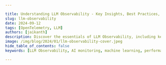 ```yaml
---

title: Understanding LLM Observability - Key Insights, Best Practices, & Tools
slug: llm-observability
date: 2024-09-12
tags: [OpenTelemetry, LLM]
authors: [jaikanth]
description: Discover the essentials of LLM Observability, including key pillars, best practices, and tools to optimize your AI applications' performance and reliability.
image: /img/blog/2024/01/llm-observability-cover.jpeg
hide_table_of_contents: false
keywords: [LLM Observability, AI monitoring, machine learning, performance optimization, SigNoz, model evaluation, prompt engineering, opentelemetry]

---
```


<head>
  <script
    type="application/ld+json"
    dangerouslySetInnerHTML={{ __html: JSON.stringify({
  "@context": "https://schema.org",
  "@type": "TechArticle",
  "headline": "Understanding LLM Observability - Key Insights, Best Practices, & Tools",
  "alternativeHeadline": "Discover the essentials of LLM Observability to optimize AI applications' performance and reliability",
  "author": {
    "@type": "Person",
    "name": "jaikanth"
  },
  "publisher": {
    "@type": "Organization",
    "name": "SigNoz",
    "logo": {
      "@type": "ImageObject",
      "url": "https://signoz.io/img/SigNozLogo-orange.svg"
    }
  },
  "datePublished": "2024-09-12T00:00:00Z",
  "dateModified": "2024-09-12T00:00:00Z",
  "mainEntityOfPage": {
    "@type": "WebPage",
    "@id": "https://signoz.io/blog/llm-observability/"
  },
  "description": "Discover the essentials of LLM Observability, including key pillars, best practices, and tools to optimize your AI applications' performance and reliability.",
  "keywords": "LLM Observability, AI monitoring, machine learning, performance optimization, SigNoz, model evaluation, prompt engineering, opentelemetry",
  "articleSection": "Technology",
  "inLanguage": "en",
  "isPartOf": {
    "@type": "Blog",
    "name": "SigNoz Blog",
    "url": "https://signoz.io/blog/"
  },
  "about": [
    {
      "@type": "Thing",
      "name": "LLM Observability",
      "description": "End-to-end visibility into the performance and behavior of Large Language Model applications"
    },
    {
      "@type": "Thing",
      "name": "OpenTelemetry",
      "description": "An open-source observability framework for cloud-native software"
    },
    {
      "@type": "Thing",
      "name": "AI Monitoring",
      "description": "The practice of monitoring artificial intelligence systems to ensure optimal performance and reliability"
    }
  ],
  "mentions": [
    {
      "@type": "SoftwareApplication",
      "name": "SigNoz",
      "applicationCategory": "Observability Platform"
    },
    {
      "@type": "SoftwareApplication",
      "name": "OpenTelemetry",
      "applicationCategory": "Observability Framework"
    },
    {
      "@type": "SoftwareApplication",
      "name": "LangChain",
      "applicationCategory": "AI Development Framework"
    }
  ],
  "mainEntity": {
    "@type": "FAQPage",
    "mainEntity": [
      {
        "@type": "Question",
        "name": "What is LLM Observability?",
        "acceptedAnswer": {
          "@type": "Answer",
          "text": "LLM Observability refers to the end-to-end visibility into the performance and behavior of Large Language Model applications. It extends beyond traditional machine learning monitoring by focusing on the unique aspects of LLMs, such as prompt engineering, retrieval-augmented generation, and fine-tuning processes."
        }
      },
      {
        "@type": "Question",
        "name": "What are the five pillars of LLM Observability?",
        "acceptedAnswer": {
          "@type": "Answer",
          "text": "The five pillars of LLM Observability are: 1. LLM Evaluation, 2. Traces and Spans, 3. Retrieval Augmented Generation (RAG), 4. Fine-tuning Observability, and 5. Prompt Engineering Insights."
        }
      },
      {
        "@type": "Question",
        "name": "How can OpenTelemetry be used for LLM Observability?",
        "acceptedAnswer": {
          "@type": "Answer",
          "text": "OpenTelemetry provides a unified framework for collecting telemetry data (logs, metrics, and traces) from LLM applications. It can be used to instrument LLM apps manually or automatically, providing detailed insights into performance and behavior."
        }
      },
      {
        "@type": "Question",
        "name": "What tools can be used for implementing LLM Observability?",
        "acceptedAnswer": {
          "@type": "Answer",
          "text": "Some tools for implementing LLM Observability include SigNoz (an open-source, comprehensive APM tool), Datadog, Arize AI, Weights & Biases, and MLflow. SigNoz stands out for its balance of features, ease of use, and cost-effectiveness, especially for teams already working with open-source technologies."
        }
      },
      {
        "@type": "Question",
        "name": "What are some best practices for implementing LLM Observability?",
        "acceptedAnswer": {
          "@type": "Answer",
          "text": "Best practices for implementing LLM Observability include defining clear metrics, implementing comprehensive logging, setting up real-time monitoring, conducting regular audits, establishing feedback loops, integrating with development workflows, and practicing data-driven optimization."
        }
      }
    ]
  },
  "tutorial": {
    "@type": "HowTo",
    "name": "How to Implement LLM Observability with SigNoz and OpenTelemetry",
    "step": [
      {
        "@type": "HowToStep",
        "name": "Set up SigNoz",
        "text": "Create a SigNoz Cloud account and set up the backend for storing and visualizing OpenTelemetry data."
      },
      {
        "@type": "HowToStep",
        "name": "Install OpenTelemetry SDK",
        "text": "Install the OpenTelemetry SDK in your LLM application using pip."
      },
      {
        "@type": "HowToStep",
        "name": "Configure Environment Variables",
        "text": "Set the necessary environment variables to send data to SigNoz, including the protocol, endpoint, and ingestion key."
      },
      {
        "@type": "HowToStep",
        "name": "Instrument Your Application",
        "text": "Manually instrument your application using OpenTelemetry or use OpenLLMetry for automated instrumentation of LangChain applications."
      },
      {
        "@type": "HowToStep",
        "name": "Create Dashboards in SigNoz",
        "text": "Use the SigNoz dashboard to create custom panels and visualizations for monitoring your LLM application's performance and costs."
      },
      {
        "@type": "HowToStep",
        "name": "Set Up Alerts",
        "text": "Configure alerts in SigNoz to receive notifications for critical conditions in your LLM application."
      },
      {
        "@type": "HowToStep",
        "name": "Use Pre-built Dashboards",
        "text": "Optionally, import pre-built JSON dashboards for quick setup of performance and cost monitoring for your LangChain app."
      }
    ]
  }
}) }}
  />
</head>

In the rapidly evolving world of Large Language Models (LLMs), ensuring peak performance and reliability is more critical than ever. This is where the concept of 'LLM Observability' comes into play. It's not just about monitoring outputs; it's about gaining deep insights into the internal workings of these complex systems.

This comprehensive guide delves into the core concepts, best practices, and tools that define LLM Observability. You'll learn how to gain deep insights into your LLM applications, address common issues, and implement effective monitoring strategies to elevate your AI projects.

For those eager to dive into practical implementation, you can jump directly to the section on [implementing LLM Observability with SigNoz and OpenTelemetry](#implementing-llm-observability-with-signoz-and-opentelemetry).

## What is LLM Observability and Why It Matters

LLM Observability refers to the end-to-end visibility into the performance and behavior of Large Language Model applications. It extends beyond traditional machine learning monitoring by focusing on the unique aspects of LLMs, such as prompt engineering, retrieval-augmented generation, and fine-tuning processes.

**Why does LLM Observability matter?** 

LLMs are intricate systems where countless processes occur simultaneously. Without proper observability, understanding these internal dynamics becomes a guessing game, leading to inefficiencies and potential errors.

Consider these key points:

- **Complexity Management**: LLMs involve intricate chains of operations; observability helps you understand and optimize each step.
- **Quality Assurance**: It enables you to detect and mitigate issues like hallucinations or inaccuracies in LLM outputs.
- **Performance Optimization**: By monitoring key metrics, you can identify bottlenecks and improve response times.
- **Cost Control**: Observability allows you to track and optimize token usage, directly impacting operational costs.
- **Resource Utilization and Efficiency:** Identifies computational demands and inefficiencies, optimizing resource allocation to enhance cost-effectiveness and system throughput.
- **Model Performance and Accuracy Insights:** Provides critical data on LLM accuracy and processing capabilities, guiding refinements for superior model reliability and performance.
- **Real-time Performance Tracking:** Enables instantaneous feedback on LLM operations, ensuring peak system efficiency and adaptation to varying performance requirements.
- **Issue Detection and Troubleshooting:** Facilitates quick identification and resolution of complex issues within LLM infrastructures, reducing downtime and improving user experience.

<Figure src="/img/blog/2024/09/llm-observability-image.webp" alt="" caption="" />Unlike traditional ML monitoring, which often focuses on model accuracy and data drift, LLM Observability tackles challenges specific to language models. These include evaluating the quality of generated text, assessing the relevance of retrieved information, and optimizing prompt effectiveness.

## The Five Pillars of LLM Observability

To implement effective LLM Observability, focus on these five crucial pillars:

### 1. LLM Evaluation

LLM evaluation involves assessing the quality and accuracy of the model's outputs. Key aspects include:

- **Automated Metrics**: Implement automated scoring systems using metrics like BLEU or ROUGE for text quality assessment.
- **Human-in-the-Loop Feedback**: Incorporate mechanisms for human evaluators to rate and provide feedback on LLM responses.
- **Consistency Checks**: Monitor the consistency of LLM outputs across similar inputs to detect potential issues.

Example evaluation workflow:

1. Generate responses to a set of test prompts.
2. Apply automated metrics to score outputs.
3. Route low-scoring responses for human review.
4. Aggregate feedback to identify patterns and areas for improvement.

### 2. Traces and Spans

Tracing in LLM applications provides visibility into the entire request-response cycle. Key benefits include:

- **Performance Insights**: Identify bottlenecks in your LLM pipeline by tracking latency across different stages.
- **Error Detection**: Pinpoint where errors occur in complex LLM chains.
- **Resource Utilization**: Monitor token usage and compute resources for cost optimization.

Implement tracing by:

1. Instrumenting your code to create spans for each significant operation.
2. Collecting relevant metadata such as prompt details and token counts.
3. Visualizing traces to understand the flow and performance of your LLM application.

### 3. Retrieval Augmented Generation (RAG)

RAG systems enhance LLM outputs by incorporating external knowledge. Observability for RAG focuses on:

- **Retrieval Quality**: Monitor the relevance of retrieved information to the given query.
- **Integration Efficiency**: Assess how well the retrieved information is incorporated into the LLM's response.
- **Source Tracking**: Keep track of the sources used in generating responses for transparency and fact-checking.

Implement RAG observability by:

1. Logging retrieved documents and their relevance scores.
2. Comparing LLM outputs with and without RAG to measure impact.
3. Tracking the frequency and utility of different knowledge sources.

### 4. Fine-tuning Observability

When fine-tuning LLMs for specific tasks, observability becomes crucial. Key areas to monitor include:

- **Training Metrics**: Track loss, accuracy, and other relevant metrics during the fine-tuning process.
- **Model Drift**: Compare the performance of fine-tuned models against the base model over time.
- **Task-Specific Evaluation**: Develop and monitor metrics tailored to your specific use case.

Implement fine-tuning observability by:

1. Setting up logging for training metrics and model checkpoints.
2. Creating a benchmark dataset to evaluate models consistently.
3. Implementing A/B testing between different model versions in production.

### 5. Prompt Engineering Insights

Effective prompt engineering is critical for LLM performance. Observability in this area includes:

- **Prompt Effectiveness**: Measure how different prompts affect the quality and relevance of LLM outputs.
- **Prompt Optimization**: Use data-driven approaches to refine and improve prompts over time.
- **Version Control**: Track changes in prompts and their impact on model performance.

Implement prompt engineering observability by:

1. Creating a system to version and track different prompts.
2. Measuring the performance of each prompt variant against defined metrics.
3. Implementing A/B testing for prompt optimization in live environments.

## Common Issues in LLM Applications and How Observability Helps

LLM applications face several challenges that observability can help address:

1. **Hallucinations and Inaccuracies**
    - Problem: LLMs may generate false or misleading information.
    - Solution: Implement fact-checking mechanisms and track the frequency of detected hallucinations.
2. **Performance Bottlenecks**
    - Problem: Slow response times due to inefficient processing.
    - Solution: Use tracing to identify time-consuming operations and optimize accordingly.
3. **Cost Management**
    - Problem: High operational costs due to excessive token usage.
    - Solution: Monitor token consumption patterns and implement usage limits or optimizations.
4. **Security and Privacy Concerns**
    - Problem: Potential exposure of sensitive information in LLM outputs.
    - Solution: Implement content filtering and track instances of potential data leakage.

## Best Practices for Implementing LLM Observability

To maximize the benefits of LLM Observability, follow these best practices:

1. **Define Clear Metrics**: Establish key performance indicators (KPIs) specific to your LLM application, such as response quality, latency, and cost per query.
2. **Implement Comprehensive Logging**: Capture detailed logs of LLM interactions, including prompts, raw outputs, and post-processing steps.
3. **Set Up Real-time Monitoring**: Use dashboards and alerting systems to track critical metrics and detect issues promptly.
4. **Conduct Regular Audits**: Perform periodic reviews of your LLM application's performance, security, and compliance with relevant standards.
5. **Establish Feedback Loops**: Create mechanisms for continuous improvement based on observability data and user feedback.
6. **Integrate with Development Workflow**: Incorporate observability checks into your CI/CD pipeline to catch issues early.
7. **Practice Data-Driven Optimization**: Use insights from observability to guide improvements in prompts, model selection, and system architecture.

## Tools and Frameworks for LLM Observability

Several tools can help you implement effective LLM Observability:

<Figure src="/img/blog/2024/09/llm-observability-image%201.webp" alt="" caption="" />
1. [**SigNoz**](https://signoz.io/): A comprehensive open-source APM tool that offers robust LLM monitoring capabilities. It provides end-to-end tracing, metrics, and logs in a single platform, making it an excellent choice for teams looking for a unified observability solution.
2. **Datadog**: Offers comprehensive monitoring solutions with specific features for LLM applications. However, its pricing can be steep for smaller teams or projects.
3. **Arize AI**: Provides specialized tools for ML observability, including LLM-specific metrics. While powerful, it may have a steeper learning curve for those new to ML observability.
4. **Weights & Biases**: Offers experiment tracking and model monitoring capabilities. It's great for research and development, but may lack some production-focused features.
5. **MLflow**: An open-source platform for the complete machine learning lifecycle, including model tracking and evaluation. While versatile, it may require more setup and configuration compared to managed solutions.

When choosing a tool, consider factors such as integration capabilities, scalability, and support for LLM-specific metrics. SigNoz stands out for its balance of features, ease of use, and cost-effectiveness, especially for teams already working with open-source technologies.

Let's see how we can implement LLM Observability with SigNoz and OpenTelemetry &rarr;

## Implementing LLM Observability with SigNoz and OpenTelemetry

SigNoz together with OpenTelemetry stands out as a powerful, open-source observability platform that's well-suited for LLM applications.

### What is OpenTelemetry?

OpenTelemetry is an open-source, vendor-neutral set of tools, APIs, and SDKs used to create and manage telemetry data (logs, metrics, and traces). Backed by the Cloud Native Computing Foundation, it's the leading project in the observability domain.

**Key Benefits for LLM Observability:**

1. **Unified Instrumentation**: Simplifies collection of metrics, logs, and traces.
2. **Vendor Neutrality**: Works with various monitoring platforms, allowing easy backend switches.
3. **Community-Driven**: Benefits from wide-ranging contributions, ensuring continuous improvement.
4. **Customization**: Extensible to meet specific needs.
5. **Future-Proof**: Stays current with evolving technology and standards.

OpenTelemetry is well-suited for LLM applications due to its comprehensive approach to telemetry data collection. While the collected data is vendor-agnostic, choosing the right backend for OpenTelemetry is crucial for effective observability.

The data you collect with OpenTelemetry is vendor-agnostic and can be exported to any backend, but which backend is best suited for OpenTelemetry?

### OpenTelemetry & SigNoz - The Perfect Combo for LLM Observability

OpenTelemetry does not provide any backend. After generating telemetry data, it needs to be sent to a backend for storage and visualization. SigNoz is an [OpenTelemetry-native APM](https://signoz.io/blog/opentelemetry-apm/) built to support OpenTelemetry from day 1.

SigNoz supports OpenTelemetry semantic conventions and provides visualization for all three distinct types of signals supported by OpenTelemetry. Most popular observability vendors claim that they support OpenTelemetry data, but [reality is different](https://signoz.io/blog/is-opentelemetry-a-first-class-citizen-in-your-dashboard-a-datadog-and-newrelic-comparison/) in many cases.

SigNoz is also open-source, and if you’re using OpenTelemetry and SigNoz, your entire observability stack will be open-source.

Enough context, now let’s get started with the demo.

### Prerequisites

- Langchain App: If you just want to play around to understand SigNoz's capabilities, here’s a [sample Langchain application](https://github.com/ezeslucky/monitrix.git/langchain-sample-app).
- [SigNoz Cloud Account](https://signoz.io/teams/)

### Setting up SigNoz

You need a backend to which you can send the collected data for monitoring and visualization. [SigNoz](https://signoz.io/) is an OpenTelemetry-native APM that is well-suited for visualizing OpenTelemetry data.

<GetStartedSigNoz />

### Approaches to Instrumenting a LangChain LLM App

- **Manual Instrumentation using OpenTelemetry SDK**: Allows for granular control and insights but is time-consuming to implement.
- **Automated Instrumentation using OpenLLMetry SDK**: In addition to automatic instrumentation of API and DB calls, this version of the SDK instruments Langchain App, like OpenAI calls and Vector DB retrievals. A big shoutout to our friends at <a href="https://www.traceloop.com/blog/openllmetry" rel="noopener noreferrer nofollow" target="_blank">Traceloop</a> for building OpenLLMetry.

### Manual Instrumentation Using OpenTelemetry SDK

OpenTelemetry is an open-source observability framework for cloud-native software. It provides tools for capturing traces, metrics, and logs, which are essential for understanding the behavior of your application. Below is a guide to manually integrate OpenTelemetry into an LLM application.

**Installation**: To integrate OpenTelemetry into your LLM app, start by installing the necessary SDK. You can do this with the following command:

```bash
pip install opentelemetry-sdk

```

**Setup:** Environment Variables to set to send data to SigNoz:

```bash
export OTEL_EXPORTER_OTLP_PROTOCOL=grpc
export OTEL_EXPORTER_OTLP_ENDPOINT="ingest.{region}.signoz.cloud"
export OTEL_EXPORTER_OTLP_HEADERS="signoz-ingestion-key=<SIGNOZ_INGESTION_KEY>"

```

You can get the ingestion details for your SigNoz cloud account under settings —> ingestion settings.

<figure data-zoomable align='center'>
<img src="/img/blog/common/ingestion-key-details.webp" alt="Ingestion details in SigNoz"/>
<figcaption><i>Ingestion details in SigNoz.</i></figcaption>
</figure>

**Integration**: Once you have the SDK, you'll need to incorporate the OpenTelemetry libraries into your app's codebase. This involves creating traces and spans that represent the operations your app performs. Here's a snippet demonstrating how to create a span around an API request to the OpenAI service:

```python
from opentelemetry import trace
from opentelemetry.trace import SpanKind

tracer = trace.get_tracer(__name__)

with tracer.start_span("OpenAI_API_Request", kind=SpanKind.CLIENT) as span:
    # Code to perform the API request goes here
    response = perform_api_request()
    span.set_attribute("response.status_code", response.status_code)

```

In this code block, we're creating a new span with the `start_span` method. The span is named "OpenAI_API_Request", indicating the action it represents. Within the span's context, we make the API request and then record the response status code as an attribute of the span. This level of granularity allows for in-depth monitoring and troubleshooting.

### Automatic Instrumentation using OpenLLMetry

While manual instrumentation provides fine-grained control, it can be time-consuming. That's where automatic instrumentation steps in. Our friends at <a href="https://www.traceloop.com/blog/openllmetry" rel="noopener noreferrer nofollow" target="_blank">Traceloop</a> have built OpenLLMetry, an OpenTelemetry library to instrument Langchain applications quickly. For our purposes, let's imagine that OpenLLMetry is OpenTelemetry with inbuilt capabilities to instrument components from the LLM ecosystem.

**Installation**: To get started with OpenLLMetry, install the SDK and initialize it within your application:

```
pip install traceloop-sdk

```

**Setup**: Set the following environment variables or add them to a dotenv file.

```bash
export TRACELOOP_BASE_URL=ingest.{region}.signoz.cloud
export TRACELOOP_HEADERS="signoz-ingestion-key=<SIGNOZ_INGESTION_KEY>"

```

Initialize the SDK at the start of your application entry point.

```python
from traceloop import Traceloop

Traceloop.init(app_name="Signoz PDF Chat")

```

**Setting Up Properties**: With OpenLLMetry, you can set association properties that help in correlating traces with specific users or sessions. Here's how you might do it:

```python
import uuid
from traceloop import Traceloop

@app.post('/chat')
async def ask(question: str, user: User):
	Traceloop.set_association_properties({
	    "user_id": user.username,
	    "chat_id": str(uuid.uuid4()),
	})
  chain = load_qa_chain(ChatOpenAI(temperature=0), chain_type="stuff")
	return chain.run(input_documents=docs, question=query)

```

This code associates the current tracing context with a user ID and a unique chat session ID. This kind of metadata is invaluable for debugging issues that are user or session-specific.

### Sample Code

```python
import uuid
from langchain.document_loaders import PyPDFLoader
from langchain.vectorstores import Chroma
from langchain.embeddings.openai import OpenAIEmbeddings
from langchain.document_loaders import UnstructuredPDFLoader

from langchain.chat_models import ChatOpenAI
from langchain.chains.question_answering import load_qa_chain
from traceloop.sdk import Traceloop
from dotenv import load_dotenv
load_dotenv()

Traceloop.init(app_name="Signoz PDF Chat")

loader = UnstructuredPDFLoader("book.pdf")
pages = loader.load_and_split()
embeddings = OpenAIEmbeddings()
docsearch = Chroma.from_documents(pages, embeddings).as_retriever()

queries = [
    "What is the name of the author?",
    "What is the name of the book?",
    "Who is Rich Dad?",
    "Who is Poor Dad?",
    "Give me a summary of the book?"
    "What is the 3 key takeaways from the book?"
]
for queryroot in queries:
    for querysuffix in enumerate([' Concise Answer', 'Answer in (~250 words)', 'Long Answer (~750 words)']):
        # Sets Properties to be used in the dashboard
				Traceloop.set_association_properties({ "user_id": "John McClane", "chat_id": str(uuid.uuid4()) })
        query = queryroot + querysuffix
        docs = docsearch.get_relevant_documents(query)
        chain = load_qa_chain(ChatOpenAI(temperature=0), chain_type="stuff")
        output = chain.run(input_documents=docs, question=query)
        print(output)

```

For more information and to enrich the workflow with names other than the function name, refer to <a href="https://www.traceloop.com/docs/openllmetry/tracing/annotations" rel="noopener noreferrer nofollow" target="_blank">OpenLLMetry documentation</a>.

### Monitoring with SigNoz Dashboard

Once the above setup is done, you will be able to access the metrics in the SigNoz dashboard. You can go to the `Dashboards` tab and try adding a new panel. You can learn how to create dashboards in SigNoz [here](https://signoz.io/docs/userguide/manage-dashboards-and-panels/).

You can easily create charts with [query builder](https://signoz.io/docs/userguide/create-a-custom-query/#sample-examples-to-create-custom-query) in SigNoz. Here are the [steps](https://signoz.io/docs/userguide/manage-panels/#steps-to-add-a-panel-to-a-dashboard) to add a new panel to the dashboard.

<figure data-zoomable align='center'>
<img className="box-shadowed-image" src="/img/blog/2024/01/llm-observability-performance-dashboard.webp" alt="LLM observability setup with SigNoz"/>
<figcaption><i>A dashboard set up to measure the performance of the Langchain app showing important metrics like total LLM calls, latency, token throughput, etc.</i></figcaption>
</figure>

You can also create dashboards to monitor the cost of running the Langchain application.

<figure data-zoomable align='center'>
<img className="box-shadowed-image" src="/img/blog/2024/01/llm-observability-cost-monitor-dashboard.webp" alt="LLM observability dashboard for cost"/>
<figcaption><i>Dashboard to monitor the cost of running the Langchain application..</i></figcaption>
</figure>

### Dynamic Dashboard Views with Variables

To accommodate the needs of diverse teams, SigNoz supports dynamic dashboard views through the use of dashboard variables. For instance, the application team might need to see metrics specific to a 'service' or ‘user’.

To utilize this feature, you can create variables and corresponding options (see [Manage Variables](https://signoz.io/docs/userguide/manage-variables/)). The sample Dashboard JSONs attached to this article have good examples as well.

<figure data-zoomable align='center'>
<img className="box-shadowed-image" src="/img/blog/2024/01/llm-observability-dynamic-filter-dashboard.webp" alt="Dynamic dashboard in SigNoz where you can filter for specific service or user"/>
<figcaption><i>Dynamic dashboard in SigNoz where you can filter for specific service or user.</i></figcaption>
</figure>

Learn how to create variables in Dashboards [here](https://signoz.io/docs/userguide/manage-variables/)

### Thresholds

To help operators quickly identify critical points, you can set threshold values on your visualizations within the SigNoz dashboard. These thresholds can serve as benchmarks for acceptable performance levels or as warnings for potential issues.

<figure data-zoomable align='center'>
<img className="box-shadowed-image" src="/img/blog/2024/01/llm-observability-threshold.webp" alt="Set thresholds to serve as benchmarks for acceptable performance levels"/>
<figcaption><i>Set thresholds to serve as benchmarks for acceptable performance levels.</i></figcaption>
</figure>

### Alerting

Enhance your monitoring by creating alerts for any metric. SigNoz enables you to send notifications through various channels like Slack, Teams, or PagerDuty, ensuring rapid response times to critical conditions. Learn the process of setting up alerts in the comprehensive guide [here](https://signoz.io/docs/userguide/alerts-management/).

<figure data-zoomable align='center'>
<img className="box-shadowed-image" src="/img/blog/2024/01/llm-observability-alerts.webp" alt="Set alerts on important metrics to get notified in your preferred notification channel."/>
<figcaption><i>Set alerts on important metrics to get notified in your preferred notification channel.</i></figcaption>
</figure>

### Pre-built Dashboards

If you want to get started quickly with monitoring your Langchain app, you can use SigNoz's two pre-built dashboards: *Performance Dashboard* and *Cost Dashboard*. You can load SigNoz dashboard using the Import JSON button and get started.

[JSON for Langchain App Performance Dashboard](https://github.com/ezeslucky/monitrix.git/dashboards/blob/main/llm-observability/sample-chatpdf-performance-metrics.json)

[JSON for Langchain App Cost Dashboard](https://github.com/ezeslucky/monitrix.git/dashboards/blob/main/llm-observability/sample-chatpdf-cost-dashboard.json)

<Admonition>
Performance dashboard works with any Langchain App. The *Cost dashboard*’s 'Cost by User' panel works only when the `user_id` property is transmitted. For more details, refer to the example app or sample code on how to set associated properties.
</Admonition>

## Future Trends in LLM Observability

As LLM technology evolves, observability practices will adapt. Keep an eye on these emerging trends:

1. **Advanced Evaluation Techniques**: Expect more sophisticated methods for assessing LLM outputs, potentially leveraging other AI models for evaluation.
2. **Explainable AI Integration**: Tools that provide insights into LLM decision-making processes will become more prevalent.
3. **Automated Prompt Optimization**: Systems that can automatically refine and test prompts based on observability data will emerge.
4. **Regulatory Compliance Tools**: As AI regulations develop, observability solutions will incorporate features to ensure compliance and auditability.
5. **Real-time Adaptation**: Future systems may use observability data to dynamically adjust LLM behavior in real-time. 

## Key Takeaways

- LLM Observability is essential for maintaining reliable, accurate, and efficient AI applications.
- Focus on the five pillars: evaluation, tracing, RAG, fine-tuning, and prompt engineering.
- Address common issues like inaccuracies and performance bottlenecks through comprehensive monitoring.
- Implement best practices and choose the right tools to establish effective LLM observability.
- Stay informed about emerging trends to future-proof your observability strategy.

## FAQs

### What's the difference between LLM Observability and traditional ML monitoring?

LLM Observability focuses on language model-specific aspects like prompt engineering and text generation quality, while traditional ML monitoring typically deals with model accuracy and data drift for structured data models.

### How can LLM Observability help reduce costs in AI applications?

By monitoring token usage, response times, and resource utilization, LLM Observability helps identify opportunities for optimization, such as prompt refinement or model downsizing, leading to reduced operational costs.

### What are the key metrics to monitor in an LLM application?

Key metrics include response quality, latency, token consumption, retrieval relevance (for RAG systems), and task-specific performance indicators relevant to your application's goals.

### How does LLM Observability address privacy and security concerns?

LLM Observability helps detect potential data leaks, monitor for unauthorized information disclosure, and ensure compliance with data protection regulations by tracking and analyzing LLM inputs and outputs.

---

**Further Reading**

[An OpenTelemetry-native APM](https://signoz.io/blog/opentelemetry-apm/)